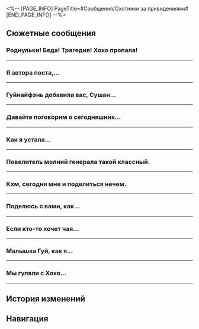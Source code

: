 <%-- [PAGE_INFO]
PageTitle=#Сообщения/Охотники за привидениями#
[END_PAGE_INFO] --%>
{{Сообщение Инфобокс
|id          = 90
|Изображение = НИП Охотники за привидениями Иконка.png
|Тип         = Группа
|Персонажи   = [[Гуйнайфэнь]]; [[Первопроходец]]; [[Сушан]]; [[Хохо]]
|Фракция     = Лофу Сяньчжоу
}}

==Сюжетные сообщения==
===Роднульки! Беда! Трагедия! Хохо пропала!===
{{Сообщения
|условие_получения = 
|текст =
:'''Гуйнайфэнь:''' Роднульки! Беда! Трагедия! Хохо пропала!
:'''Сушан:''' Что? Она что-нибудь говорила вчера о своих планах?
:'''Гуйнайфэнь:''' Нет, но с тех пор, как мы разошлись вчера, она была будто бы сама не своя.
:'''Гуйнайфэнь:''' @Хохо
:'''Сушан:''' @Хохо
:{Выбор} @Хохо
::'''(Первопроходец):''' @Хохо
::'''Гуйнайфэнь:''' Да толку отмечать её тут. Нужно срочно связаться с Ханья.
:{Выбор} Может, у Ханья спросить.
::'''(Первопроходец):''' Может, Ханья её найдёт.
:'''Гуйнайфэнь:''' Встретимся где обычно.
:'''Гуйнайфэнь:''' Охотникам за привидениями нельзя терять участников!
:'''Гуйнайфэнь:''' Пост о поиске я уже опубликовала! Обсудим всё, как соберёмся.
:'''Сушан:''' Я скоро буду.
:{Выбор} @Хохо
::'''(Первопроходец):''' @Хохо
::'''Гуйнайфэнь:''' Хватит отмечать её, лучше приходи в Сад безмятежности.
:{Выбор} Уже иду.
::'''(Первопроходец):''' Иду.
}}
----

===Я {{MC|ж=спросила|м=спросил}} автора поста,...===
{{Сообщения
|условие_получения = 
|текст =
:{Выбор} {{MC|ж=Нашла|м=Нашёл}}.
:'''(Первопроходец):''' Я {{MC|ж=спросила|м=спросил}} автора поста, говорит, что эту парочку можно отыскать в Переулке ауруматонов.
:'''Сушан:''' Хорошо идёт? Эх, не то, что у меня.
:'''Сушан:''' Я наткнулась на пост про старую цитру, которая сама по себе заиграла печальную мелодию. И знаете что?
:'''Гуйнайфэнь:''' Ну не тяни.
:'''Сушан:''' Оказалось, что это автоматическая цитра - кто-то от нечего делать заменил батарейки.
:'''Гуйнайфэнь:''' Н-да... Ничего нового.
:'''Сушан:''' Кажется, (Первопроходец) {{MC|ж=отыскала|м=отыскал}} нечто по-настоящему странное.
:'''Хохо:''' @(Первопроходец), уже иду.
}}
----

===Гуйнайфэнь добавила вас, Сушан...===
{{Сообщения
|условие_получения = 
|текст =
:{{Диалог|Предупреждение}} Гуйнайфэнь добавила вас, Сушан и Хохо в групповой чат
:'''Гуйнайфэнь:''' Все сюда!
:'''Сушан:''' Я тут.
:'''Хохо:''' ...Всем привет.
:{Выбор} Приятно познакомиться.
::'''(Первопроходец):''' Всем привет! Я {{MC|ж=новенькая|м=новенький}}, зовут (Первопроходец). Приятно с вами познакомиться.
::'''Хохо:''' Всем привет! Я новенькая, зовут Хохо. Приятно с вами познакомиться.
::'''Сушан:''' @(Первопроходец), хватит дурачить Хохо.
:{Выбор} И что это за чат?
::'''(Первопроходец):''' И что это за чат?
::'''Гуйнайфэнь:''' Это чат Охотников за привидениями!
:{Выбор} Так, я выхожу.
::'''(Первопроходец):''' Так, я выхожу.
::'''Гуйнайфэнь:''' Только {{MC|ж=пришла|м=пришёл}} и уже уходишь? Давай помогу тогда.
::{{Диалог|Предупреждение}} Пользователь (Первопроходец) удалён из чата.
::{Выбор} ???
:::'''(Первопроходец):''' ???
::{Выбор} Добавь обратно!
:::'''(Первопроходец):''' Добавь обратно!
::{{Диалог|Предупреждение}} Гуйнайфэнь добавила вас в групповой чат
::'''Гуйнайфэнь:''' Ха-ха-ха-ха-ха
::'''Гуйнайфэнь:''' Ладно, хватит ерундой страдать. Переходим к делу.
:'''Гуйнайфэнь:''' Мы все устали, так что я вас не задержу! Хочу сказать лишь одно!
:'''Гуйнайфэнь:''' Наш вчерашний пост хорошо залетел! Куча комментов и репостов, и теперь мы в топе.
:'''Сушан:''' Вау! Круто, Малышка Гуй!
:'''Хохо:''' Вау!
:{Выбор} Вау!
::'''(Первопроходец):''' Вау!
:{Выбор} Пойду {{MC|ж=сама|м=сам}} посмотрю.
::'''(Первопроходец):''' Пойду на «Страшилках Лофу» {{MC|ж=сама|м=сам}} посмотрю.
:'''Гуйнайфэнь:''' Ага, все посмотрите.
:'''Гуйнайфэнь:''' {Ссылка: надпись = Опубликовано: МалышкаГуйГвиневра ;; изображение = 1.png ;; ссылка = Лисья история о привидениях/Страшилки Лофу}
}}
----

===Давайте поговорим о сегодняшних...===
{{Сообщения
|условие_получения = 
|текст =
:'''Сушан:''' Давайте поговорим о сегодняшних событиях... Начнём с Хохо?
:'''Хохо:''' Сегодня мы запечатали хелиоби по имени Всполох. Это всё благодаря вам.
:'''Хохо:''' Кстати, госпожа Цинцюэ выглядела особенно круто~
:'''Гуйнайфэнь:''' Вообще
:'''Сушан:''' Дааааа
:'''Гуйнайфэнь:''' Сейчас расскажу забавное.
:'''Гуйнайфэнь:''' Недавно я получила сообщение, в котором меня обвиняли в плагиате - мол, я украла их труды. И даже грозились «принять меры», если я тут же не отвечу.
:'''Гуйнайфэнь:''' В ответ я написала: «Не, это всё моё, ещё с прошлого года».
:'''Гуйнайфэнь:''' На это мне заявили, что плагиат не имеет срока давности, и неважно, когда я загрузила видео, 10 или 100 лет назад, всё равно плагиат есть плагиат.
:{Выбор} Вот ведь...
::'''(Первопроходец):''' Тебя шантажируют? Вот ведь...
::'''Гуйнайфэнь:''' Да ерунда.
::'''Гуйнайфэнь:''' Не будем забывать, что теперь мы - известные блогеры! Чего мы только не видели.
:{Выбор} Ты теперь знаменитость.
::'''(Первопроходец):''' Значит, ты теперь знаменитость, Малышка Гуй.
::'''Гуйнайфэнь:''' Я тоже так считаю.
:'''Гуйнайфэнь:''' Посмотрите, сколько у нас подписчиков! Отвал башки!
:'''Сушан:''' Ты и так безбашенная.
:'''Хохо:''' Ты и так безбашенная.
:{Выбор} Ты и так безбашенная.
::'''(Первопроходец):''' Ты и так безбашенная.
:{Выбор} И я {{MC|ж=безбашенная|м=безбашенный}}!
::'''(Первопроходец):''' И я {{MC|ж=безбашенная|м=безбашенный}}!
:'''Гуйнайфэнь:''' Не забудьте посмотреть!
:'''Гуйнайфэнь:''' {Ссылка: надпись = Опубликовано: МалышкаГуйГвиневра ;; изображение = 2.png ;; ссылка = Лисья история о привидениях/Страшилки Лофу}
}}
----

===Как я устала...===
{{Сообщения
|условие_получения = 
|текст =
:'''Сушан:''' Как я устала...
:'''Хохо:''' Сушан, ты была великолепна!
:'''Сушан:''' Мне кажется, что тот парнишка Яньцин сражался вполсилы.
:'''Сушан:''' Будто решимость, закалённая бесчисленными сражениями.
:'''Гуйнайфэнь:''' Я в ваших боевых искусствах ничего не понимаю.
:'''Сушан:''' Спать хочется... Малышка Гуй, расскажи, что там с блогом.
:'''Гуйнайфэнь:''' Мы получили кучу донатов от подписчиков.
:'''Хохо:''' Ладненько.
:'''Гуйнайфэнь:''' Ладненько.
:{Выбор} Ладненько.
::'''(Первопроходец):''' Ладненько.
:{Выбор} Немного прерву поток повторений.
::'''(Первопроходец):''' Немного прерву поток повторений.
::'''(Первопроходец):''' А теперь поехали.
::'''(Первопроходец):''' Ладненько.
:'''Гуйнайфэнь:''' Сушан, а где же твоё «Ладненько»?
:'''Гуйнайфэнь:''' ???
:'''Гуйнайфэнь:''' @Сушан
:'''Хохо:''' Сушан устала и наверняка уже спит.
:'''Гуйнайфэнь:''' Понятно.
:'''Гуйнайфэнь:''' Тогда будем отмечать втроём.
:{Выбор} Да, давайте отметим!
:'''(Первопроходец):''' Да, давайте отметим!
:'''Гуйнайфэнь:''' Та-дам!
:'''Гуйнайфэнь:''' {Ссылка: надпись = Опубликовано: МалышкаГуйГвиневра ;; изображение = 3.png ;; ссылка = Лисья история о привидениях/Страшилки Лофу}
}}
----

===Повелитель молний генерала такой классный.===
{{Сообщения
|условие_получения = 
|текст =
:'''Сушан:''' Повелитель молний генерала такой классный.
:'''Хохо:''' Очень классный.
:'''Гуйнайфэнь:''' Как круто. Я первый раз увидела.
:{Выбор} Он прикольный.
::'''(Первопроходец):''' Каждый раз, когда вижу Повелителя молний, думаю, какой он прикольный.
::'''Гуйнайфэнь:''' Да!
:{Выбор} Мне не интересно.
::'''(Первопроходец):''' Я столько раз уже его {{MC|ж=видела|м=видел}}, что мне уже не интересно.
::'''Гуйнайфэнь:''' Правда???
:'''Гуйнайфэнь:''' Мы отклонились от темы. Поздравляю Хохо с возвращением Хвоста!
:'''Сушан:''' Да, кто бы мог подумать, что Хвост был с Ханья?
:'''Гуйнайфэнь:''' Говорят, Хвост долго восстанавливался. Тяжко ему пришлось.
:'''Гуйнайфэнь:''' Ой, я тут подумала...
:'''Сушан:''' Хочешь сфотографировать Хвост?
:'''Гуйнайфэнь:''' Как ты узнала?
:'''Хохо:''' Ну...
:{Выбор} Не заставляй себя, Хохо.
::'''(Первопроходец):''' Не заставляй себя, Хохо. Если ты против, можешь свободно рассказать об этом.
::'''Хохо:''' Спасибо, (Первопроходец).
:{Выбор} Может, сначала у Хвоста спросим?
::'''(Первопроходец):''' Может, сначала у Хвоста спросим? Что он скажет?
::'''Хохо:''' О, господин Хвост говорит, что не хочет.
:'''Гуйнайфэнь:''' Ну, если не хочет, тогда ладно. Нам и без этого есть о чём поговорить.
:'''Гуйнайфэнь:''' Но сначала давайте посмотрим статистику аккаунта.
:'''Гуйнайфэнь:''' {Ссылка: надпись = Опубликовано: МалышкаГуйГвиневра ;; изображение = 4.png ;; ссылка = Лисья история о привидениях/Страшилки Лофу}
}}
----

===Кхм, сегодня мне и поделиться нечем.===
{{Сообщения
|условие_получения = 
|текст =
:'''Гуйнайфэнь:''' Кхм, сегодня мне и поделиться нечем.
:'''Гуйнайфэнь:''' Какая тишина в группе, не то что в этих чатах со спамом...
:'''Сушан:''' Наверное, все заняты.
:'''Гуйнайфэнь:''' Ох, заняты - это хорошо.
:'''Гуйнайфэнь:''' [[Файл:Стикер ГПП 07 Пом-Пом 02.png|80px|&lbrack;Плач&rbrack;]]
:'''Сушан:''' Малышка Гуй...
:'''Сушан:''' @(Первопроходец), @Хохо, навестите-ка Малышку Гуй, ей одиноко.
:'''Хохо:''' А что случилось?
:{Выбор} Они просто поболтать хотят.
:'''(Первопроходец):''' Они два сапога пара, лишь бы поболтать.
:'''Хохо:''' [[Файл:Стикер ГПП 07 Пом-Пом 05.png|80px|&lbrack;Хорошо&rbrack;]]
:'''Хохо:''' Ясно.
:{Выбор} Это чат Охотников за привидениями.
::'''(Первопроходец):''' Это чат Охотников за привидениями.
::'''Сушан:''' Понятно. Это нам выйти надо.
::'''Гуйнайфэнь:''' Нет-нет, не слушай {{MC|ж=её|м=его}}, Шаншан.
::'''Гуйнайфэнь:''' Всем известно, что Охотники за привидениями не говорят о привидениях.
::'''Хохо:''' Что? Всем известно?!
:{Выбор} Не обращай на них внимания, Хохо.
::'''(Первопроходец):''' Им скучно, вот и ищут с кем поболтать. Не обращай внимания, Хохо.
::'''Хохо:''' Ладно, не буду.
::'''Гуйнайфэнь:''' Ну нет!
::'''Гуйнайфэнь:''' Нет-нет-нет!
::'''Гуйнайфэнь:''' Шаншан, что нам делать?
::'''Сушан:''' Если бы я знала, не делала бы так (TдT)
::'''Сушан:''' Это всё Малышка Гуй (TдT)
::'''Сушан:''' Простите, что не остановила её (TдT)
::'''Сушан:''' Хохо, ты злишься? (TдT) Я понимаю, если ты злишься (TдT)
::'''Хохо:''' Ну что ты, я не злюсь. Не надо так серьёзно.
:{Выбор} Ура! Давайте болтать!
::'''(Первопроходец):''' И я хочу поболтать! Сплетни! Больше сплетен!
::'''Сушан:''' Ты как всегда.
::'''Гуйнайфэнь:''' А ты, Хохо?
::'''Хохо:''' Ой, я не думала, что ты и меня спросишь, Гуйнайфэнь.
:'''Хохо:''' А группа Охотников не такая уж и серьёзная.
:'''Хохо:''' Можно что угодно писать.
:'''Гуйнайфэнь:''' Ладненько.
:'''Сушан:''' Ладненько.
:{Выбор} Ладненько.
:'''(Первопроходец):''' Ладненько.
:'''(Первопроходец):''' [[Файл:Стикер ГПП 07 Пом-Пом 12.png|80px|&lbrack;Ладненько&rbrack;]]
}}
----

===Поделюсь с вами, как...===
{{Сообщения
|условие_получения = 
|текст =
:'''Хохо:''' Поделюсь с вами, как можно хорошо отдохнуть.
:'''Хохо:''' Нужно найти в Приюте звёздных яликов место, откуда виден фарватер!
:'''Хохо:''' Или посидеть в «Неспящем графе».
:'''Хохо:''' Посмотреть на снующие звёздные ялики.
:'''Хохо:''' И время пролетит незаметно.
:'''Хохо:''' И так бодрит.
:'''Гуйнайфэнь:''' Непонятно мне.
:'''Сушан:''' Непонятно мне.
:{Выбор} Непонятно мне.
::'''(Первопроходец):''' Непонятно мне.
::'''Гуйнайфэнь:''' Меня беспокоит душевное состояние Хохо.
::'''Сушан:''' Мы-то попробуем, но, если тебя что-то беспокоит, Хохо, поделись с нами.
:{Выбор} Я понимаю.
::'''(Первопроходец):''' Это расслабляет, как слушать шум дождя.
::'''(Первопроходец):''' Прекрасно понимаю.
::'''Хохо:''' Да-да!
::'''Гуйнайфэнь:''' Я вот за ваше душевное состояние беспокоюсь.
::'''Сушан:''' Вы всегда можете поделиться со мной чем угодно.
:'''Хохо:''' Когда я долго смотрю на них, мне так спокойно становится на душе.
:'''Хохо:''' Ой, погодите.
:'''Гуйнайфэнь:''' М?
:'''Сушан:''' Что случилось?
:'''Сушан:''' [[Файл:Стикер ГПП 07 Пом-Пом 07.png|80px|&lbrack;Недоумение&rbrack;]]
:'''Хохо:''' Я тут.
:'''Хохо:''' Пришёл господин Сиянь, молча дал конфет и ушёл.
:'''Хохо:''' Что это значит?
:{Выбор} Значит, что ты очень милая.
::'''(Первопроходец):''' Значит, ты очень милая, Хохо. Я бы тоже тебя конфетами так и {{MC|ж=кормила|м=кормил}}.
:{Выбор} Это так жалко.
::'''(Первопроходец):''' Хохо, так жалко выглядишь, когда смотришь на звёзды.
::'''(Первопроходец):''' Любой человек с большим сердцем бы так поступил.
:'''Гуйнайфэнь:''' Это когда ты не можешь не подойти к пруду и не покормить рыбок?
:'''Сушан:''' А это разве не запрещено?
:'''Гуйнайфэнь:''' Хохо-то можно кормить.
:'''Сушан:''' А, ну да.
:'''Хохо:''' Мы отклонились от темы?
:'''Гуйнайфэнь:''' У меня тоже есть конфеты. Ты где, Хохо?
:'''Сушан:''' У меня тоже есть конфеты. Давай!
:'''Сушан:''' [[Файл:Стикер ГПП 03 Сушан 01.png|80px|&lbrack;Жги!&rbrack;]]
:'''Хохо:''' Не приходите, я уже возвращаюсь.
:'''Хохо:''' Эх...
}}
----

===Если кто-то хочет чая...===
{{Сообщения
|условие_получения = 
|текст =
:'''Гуйнайфэнь:''' Если кто-то хочет чая с молоком, приходите, я заказала на два стакана больше. Налетайте.
:'''Сушан:''' я я я
:'''Хохо:''' я я я
:'''Гуйнайфэнь:''' Ладно, забирайте.
:{Выбор} я я я
::'''(Первопроходец):''' я я я
::'''(Первопроходец):''' А как же я?
::'''Гуйнайфэнь:''' Всё, нету больше.
:{Выбор} Я {{MC|ж=опоздала|м=опоздал}}, да?
::'''(Первопроходец):''' Я {{MC|ж=опоздала|м=опоздал}}, да?
::'''(Первопроходец):''' Вы что, всё время в нефритовых счётах сидите?
::'''Сушан:''' Нет.
::'''Хохо:''' И я нет.
:{Выбор} Что за чай раздора...
::'''(Первопроходец):''' Малышка Гуй...
::'''(Первопроходец):''' Вынуждаешь нас троих сражаться за два стакана чая и ставишь под угрозу нашу дружбу.
::'''(Первопроходец):''' Как будешь возмещать ущерб?
::'''Гуйнайфэнь:''' Ну не нагнетай.
:'''Гуйнайфэнь:''' Ничего не поделаешь, в следующий раз тебя угощу.
:{Выбор} У меня всё записано.
::'''(Первопроходец):''' Ну смотри тогда, у меня тут уже всё записано.
::'''(Первопроходец):''' Если не сдержишь слово, то сама знаешь, что будет.
:{Выбор} Да ничего страшного.
::'''(Первопроходец):''' Да ничего страшного, шучу же.
::'''(Первопроходец):''' Ну правда, всё хорошо, не переживай.
:'''Хохо:''' Давай я тебе свой отдам.
:'''Сушан:''' Или я могу.
:{Выбор} Лучше оба отдайте.
::'''(Первопроходец):''' Лучше оба отдайте. Так мне не придётся выбирать.
:{Выбор} Ну нет, я так не могу.
::'''(Первопроходец):''' Ну нет, я так не могу, чай уже ваш.
:'''Гуйнайфэнь:''' ...
:'''Гуйнайфэнь:''' Вы это, простите меня.
:'''Гуйнайфэнь:''' Оба стакана упали и разлились.
:'''Гуйнайфэнь:''' [[Файл:Стикер ГПП 07 Пом-Пом 02.png|80px|&lbrack;Плач&rbrack;]]
:'''Гуйнайфэнь:''' Не нужно тут решать, кому он достанется. При встрече всех вас угощу.
:'''Сушан:''' Ладненько.
:'''Хохо:''' Ладненько.
:{Выбор} Ладненько.
:'''(Первопроходец):''' Ладненько.
:'''(Первопроходец):''' [[Файл:Стикер ГПП 07 Пом-Пом 12.png|80px|&lbrack;Ладненько&rbrack;]]
:'''Гуйнайфэнь:''' [[Файл:Стикер ГПП 07 Пом-Пом 02.png|80px|&lbrack;Плач&rbrack;]]
}}
----

===Малышка Гуй, как я...===
{{Сообщения
|условие_получения = 
|текст =
:'''Сушан:''' Малышка Гуй, как я поняла, ты теперь знаменитость.
:'''Хохо:''' А как ты поняла?
:'''Гуйнайфэнь:''' Ты только сейчас поняла?
:'''Гуйнайфэнь:''' [[Файл:Стикер ГПП 09 Гуйнайфэнь 03.png|80px|&lbrack;Бе-бе-бе&rbrack;]]
:'''Сушан:''' Ходила сегодня в Переулок ауруматонов, и там только про Малышку Гуй и говорят.
:{Выбор} Вот это да!
::'''(Первопроходец):''' Я {{MC|ж=слышала|м=слышал}} об этом, но как-то не верилось.
::'''(Первопроходец):''' По-видимому, и правда знаменитость.
::'''Гуйнайфэнь:''' Вот тебе наказание: побольше сиди в сети.
:{Выбор} Да тебе послышалось, наверное.
::'''(Первопроходец):''' Сушан, может, тебе послышалось? Точно про малышку говорили, а не про какого-нибудь мальчишку?
::'''Гуйнайфэнь:''' Да быть не может! Про меня они говорили!
:{Выбор} А ты сделала себе имя!
::'''(Первопроходец):''' А ты сделала себе имя!
::'''Гуйнайфэнь:''' Ничего я не делала, оно у меня таким и было.
::'''Гуйнайфэнь:''' Хватит, а то я сейчас от гордыни лопну ха-ха-ха-ха
:'''Хохо:''' А что они говорили?
:'''Сушан:''' Говорили, что Малышка Гуй на стриме объявила о приостановке деятельности, и гадали, в чём причина.
:'''Хохо:''' Чего?!
:'''Гуйнайфэнь:''' Чего?!
:'''Сушан:''' Чего?!
:{Выбор} Чего?!
::'''(Первопроходец):''' Чего?!
::'''Сушан:''' Так вы тоже не в курсе?
:{Выбор} Сушан, а ты чего так удивляешься?
::'''(Первопроходец):''' Сушан, а ты чего так удивляешься? Сама же об этом только что сказала.
::'''Сушан:''' Да я удивилась, что вы тоже ничего не знаете.
:{Выбор} Как говорил один стример...
::'''(Первопроходец):''' Как говорил один известный стример: чего?!
::'''Сушан:''' Так вы тоже не в курсе?
:'''Гуйнайфэнь:''' Шаншан, я аж зависла.
:'''Гуйнайфэнь:''' Говоришь, что народ обсуждал, как я на стриме объявила о приостановке деятельности, правильно?
:'''Сушан:''' Ну да.
:'''Хохо:''' Так это правда?
:'''Гуйнайфэнь:''' Да куда там! Фейк это!
:'''Гуйнайфэнь:''' Вот это да, вы даже стримы мои не смотрите! А ты, (Первопроходец), {{MC|ж=смотрела|м=смотрел}} ведь?
:{Выбор} Не смотрю стримы обычно.
::'''(Первопроходец):''' Прости, не смотрю стримы обычно.
::'''Гуйнайфэнь:''' Да как так-то?
:{Выбор} Да, ты там так и сказала.
::'''(Первопроходец):''' Я {{MC|ж=смотрела|м=смотрел}}, Малышка Гуй там так и сказала.
::'''Гуйнайфэнь:''' Это что за стрим такой ты {{MC|ж=смотрела|м=смотрел}}?
:{Выбор} Да, ты ничего такого не говорила.
::'''(Первопроходец):''' Я {{MC|ж=смотрела|м=смотрел}}, Малышка Гуй ничего такого не говорила.
::'''Гуйнайфэнь:''' Сразу видно - свой человек.
:'''Гуйнайфэнь:''' Если так подумать, то на основе этого можно сделать стрим.
:'''Гуйнайфэнь:''' Ух, жёстко опровергну все слухи сегодня вечером.
:'''Гуйнайфэнь:''' [[Файл:Стикер ГПП 09 Гуйнайфэнь 01.png|80px|&lbrack;Стрим&rbrack;]]
}}
----

===Мы гуляли с Хохо...===
{{Сообщения
|условие_получения = 
|текст =
:'''Сушан:''' Мы гуляли с Хохо и натолкнулись на её знакомых.
:'''Сушан:''' Хохо что-то бормотала себе под нос.
:'''Сушан:''' И они тоже не знали, что ответить.
:'''Сушан:''' Ситуация показалась мне неловкой, и я решила вмешаться.
:'''Сушан:''' И оказалось, что они довольно разговорчивые ребята.
:'''Хохо:''' Сушан даже договорилась сходить с ними поесть.
:'''Хохо:''' [[Файл:Стикер ГПП 07 Пом-Пом 08.png|80px|&lbrack;Шок&rbrack;]]
:'''Гуйнайфэнь:''' Я знала, что в вопросах общения Шаншан уступает только мне.
:{Выбор} Картина маслом!
::'''(Первопроходец):''' Картина маслом!
:{Выбор} Сушан как всегда.
::'''(Первопроходец):''' Сушан как всегда: легко сделала то, что у Хохо не получалось.
:'''Хохо:''' Сушан просто великолепна! Не то, что я...
:'''Сушан:''' Да не обращай внимания, Хохо.
:'''Гуйнайфэнь:''' Давай проводить больше времени вместе, мы тебе поможем. Постепенно ты перестанешь бояться и станешь самой общительной во всей Комиссии десяти владык.
:'''Хохо:''' Э-э-э-э, ну...
:{Выбор} Ничего тут хорошего.
::'''(Первопроходец):''' Общительная Хохо? А так бывает?
::'''(Первопроходец):''' Мне кажется, ничего тут хорошего.
:{Выбор} Вы только хуже ей делаете.
::'''(Первопроходец):''' Интроверта насильно превращать в экстраверта это как требовать от лягушки летать.
::'''(Первопроходец):''' Вы только хуже ей делаете.
:{Выбор} Время меняться!
::'''(Первопроходец):''' Хохо, каждому когда-то приходится меняться. Возможно, теперь настал и твой черёд!
::'''Хохо:''' Прямо сейчас?!
::'''Хохо:''' Ну нет.
:'''Хохо:''' Спасибо за заботу, но я не хочу становиться экстравертом.
:'''Хохо:''' Я просто хочу комфортно общаться с теми, кого знаю.
:'''Гуйнайфэнь:''' Ты справишься.
:'''Сушан:''' Тогда как раз сходим поесть! С твоими знакомыми, которых встретили. Я тебе помогу.
:'''Хохо:''' ?!
:'''Хохо:''' Извините, пользователь, с которым вы пытаетесь связаться, в настоящее время недоступен. Попробуйте позднее.
:'''Сушан:''' Э-э-э-э, ну...
:'''Гуйнайфэнь:''' Э-э-э-э, ну...
:{Выбор} Э-э-э-э, ну...
::'''(Первопроходец):''' Э-э-э-э, ну...
::'''(Первопроходец):''' Поначалу всегда тяжело.
:{Выбор} Раз Хохо не пойдёт, то пойду я.
::'''(Первопроходец):''' Похоже, Хохо не пойдёт. Тогда пойду я.
::'''Гуйнайфэнь:''' В этом чате три экстраверта, и я не стану их называть.
:'''Гуйнайфэнь:''' Похоже, в этом деле не стоит спешить.
}}
----

==История изменений==
{{История изменений|2.7}}

==Навигация==
{{Сообщения Навбокс}}